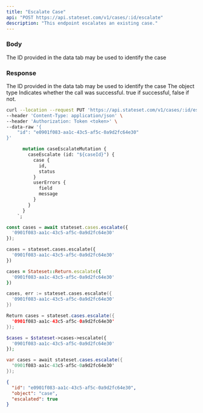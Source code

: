```yaml
---
title: "Escalate Case"
api: "POST https://api.stateset.com/v1/cases/:id/escalate"
description: "This endpoint escalates an existing case."
---
```


### Body

<ParamField body="case_id" type="string">
  The ID provided in the data tab may be used to identify the case
</ParamField>

### Response

<ResponseField name="id" type="string">
  The ID provided in the data tab may be used to identify the case
</ResponseField>

<ResponseField name="object" type="string">
  The object type
</ResponseField>

<ResponseField name="success" type="number">
  Indicates whether the call was successful. true if successful, false if not.
</ResponseField>

<RequestExample>

```bash cURL
curl --location --request PUT 'https://api.stateset.com/v1/cases/:id/escalate' \
--header 'Content-Type: application/json' \
--header 'Authorization: Token <token>' \
--data-raw '{
    "id": "e0901f083-aa1c-43c5-af5c-0a9d2fc64e30"
}'
```

```graphQL GraphQL
      mutation caseEscalateMutation {
        caseEscalate (id: "${caseId}") {
          case {
            id,
            status
          }
          userErrors {
            field
            message
          }
        }
      }
    `;
```
    

```js Node.js
const cases = await stateset.cases.escalate({
  '0901f083-aa1c-43c5-af5c-0a9d2fc64e30'
});
```

```python Python
cases = stateset.cases.escalate({
  '0901f083-aa1c-43c5-af5c-0a9d2fc64e30'
})
```

```ruby Ruby
cases = Stateset::Return.escalate({
  '0901f083-aa1c-43c5-af5c-0a9d2fc64e30'
})
```

```go Go
cases, err := stateset.cases.escalate({
  '0901f083-aa1c-43c5-af5c-0a9d2fc64e30'
})
```

```java Java
Return cases = stateset.cases.escalate({
  '0901f083-aa1c-43c5-af5c-0a9d2fc64e30'
});
```

```php PHP
$cases = $stateset->cases->escalate({
  '0901f083-aa1c-43c5-af5c-0a9d2fc64e30'
});
```

```csharp C#
var cases = await stateset.cases.escalate({
  '0901f083-aa1c-43c5-af5c-0a9d2fc64e30'
});
```


</RequestExample>

<ResponseExample>

```json Response
{
  "id": "e0901f083-aa1c-43c5-af5c-0a9d2fc64e30",
  "object": "case",
  "escalated": true
}
```

</ResponseExample>
